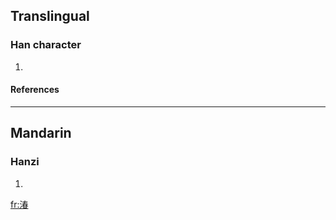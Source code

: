 ==Translingual==
===Han character===
{{Han char|rn=85|rad=水|as=09|sn=12|four=3516<sub>3</sub>|canj=水手大日 (EQKA)}}
# {{defn|Han|sort=水09}}
====References====
{{Han ref|kx=0639.050|dkj=17899|hdz=31666.100|uh=6E77|ud=28279|bh=DA50|bd=55888}}

----
==Mandarin==
===Hanzi===
{{cmn-hanzi|pin=[[chuí]] ([[chui2]])|wg=ch'ui<sup>2</sup>}}
# {{defn|Mandarin}}

[[fr:湷]]